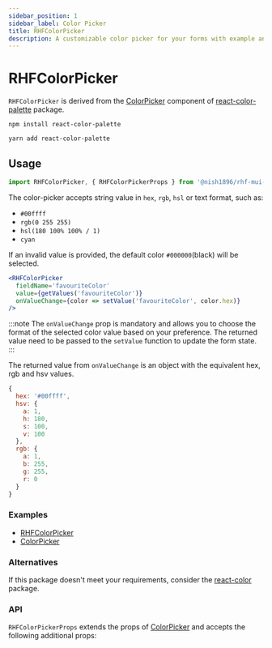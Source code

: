 ```yaml
---
sidebar_position: 1
sidebar_label: Color Picker
title: RHFColorPicker
description: A customizable color picker for your forms with example and API details for seamless functionality.
---
```



# RHFColorPicker

`RHFColorPicker` is derived from the [ColorPicker](https://www.npmjs.com/package/react-color-palette#usage) 
component of [react-color-palette](https://www.npmjs.com/package/react-color-palette) package.

```
npm install react-color-palette
```

```
yarn add react-color-palette
```

## Usage

```js
import RHFColorPicker, { RHFColorPickerProps } from '@nish1896/rhf-mui-components/misc/color-picker';
```

The color-picker accepts string value in `hex`, `rgb`, `hsl` or text format, such as:
- `#00ffff`
- `rgb(0 255 255)`
- `hsl(180 100% 100% / 1)`
- `cyan`

If an invalid value is provided, the default color `#000000`(black) will be selected.

```jsx
<RHFColorPicker
  fieldName='favouriteColor'
  value={getValues('favouriteColor')}
  onValueChange={color => setValue('favouriteColor', color.hex)}
/>
```

:::note
The `onValueChange` prop is mandatory and allows you to choose the format
of the selected color value based on your preference. The returned value
need to be passed to the `setValue` function to update the form state.
:::

The returned value from `onValueChange` is an object with the equivalent
hex, rgb and hsv values.

```js
{
  hex: '#00ffff',
  hsv: {
    a: 1,
    h: 180,
    s: 100,
    v: 100
  },
  rgb: {
    a: 1,
    b: 255,
    g: 255,
    r: 0
  }
}
```

### Examples
- [RHFColorPicker](https://rhf-mui-components-examples.netlify.app/miscellaneous-components)
- [ColorPicker](https://www.npmjs.com/package/react-color-palette#usage)

### Alternatives
If this package doesn't meet your requirements, consider the
[react-color](https://www.npmjs.com/package/react-color) package.

### API
`RHFColorPickerProps` extends the props of [ColorPicker](https://www.npmjs.com/package/react-color-palette#api)
and accepts the following additional props:

<RHFColorPickerPropsTable />